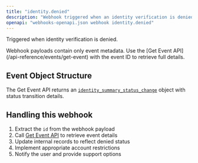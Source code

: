 ```yaml
---
title: "identity.denied"
description: "Webhook triggered when an identity verification is denied"
openapi: "webhooks-openapi.json webhook identity.denied"
---
```


Triggered when identity verification is denied.

<Note>
Webhook payloads contain only event metadata. Use the [Get Event API](/api-reference/events/get-event) with the event ID to retrieve full details.
</Note>

## Event Object Structure

The Get Event API returns an [`identity_summary_status_change`](/api-reference/events/identity-status-change-object) object with status transition details.

## Handling this webhook

1. Extract the `id` from the webhook payload
2. Call [Get Event API](/api-reference/events/get-event) to retrieve event details
3. Update internal records to reflect denied status
4. Implement appropriate account restrictions
5. Notify the user and provide support options